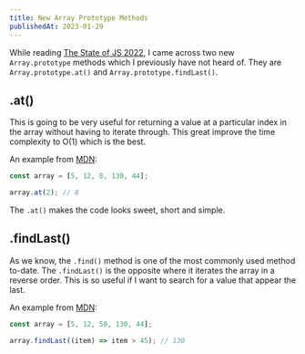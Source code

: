 ```yaml
---
title: New Array Prototype Methods
publishedAt: 2023-01-29
---
```


While reading [The State of JS 2022](https://2022.stateofjs.com/en-US/features/language/), I came across two new `Array.prototype` methods which I previously have not heard of. They are `Array.prototype.at()` and `Array.prototype.findLast()`.

## .at()

This is going to be very useful for returning a value at a particular index in the array without having to iterate through. This great improve the time complexity to O(1) which is the best.

An example from [MDN](https://developer.mozilla.org/en-US/docs/Web/JavaScript/Reference/Global_Objects/Array/at):

```js
const array = [5, 12, 8, 130, 44];

array.at(2); // 8
```

The `.at()` makes the code looks sweet, short and simple.

## .findLast()

As we know, the `.find()` method is one of the most commonly used method to-date. The `.findLast()` is the opposite where it iterates the array in a reverse order. This is so useful if I want to search for a value that appear the last.

An example from [MDN](https://developer.mozilla.org/en-US/docs/Web/JavaScript/Reference/Global_Objects/Array/findLast):

```js
const array = [5, 12, 50, 130, 44];

array.findLast((item) => item > 45); // 130
```
